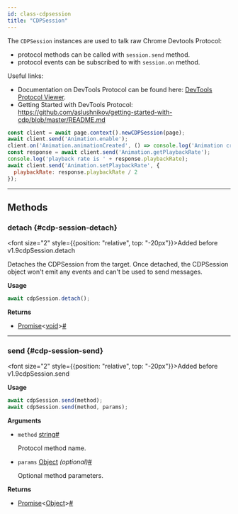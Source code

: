```yaml
---
id: class-cdpsession
title: "CDPSession"
---
```



The `CDPSession` instances are used to talk raw Chrome Devtools Protocol:
* protocol methods can be called with `session.send` method.
* protocol events can be subscribed to with `session.on` method.

Useful links:
* Documentation on DevTools Protocol can be found here: [DevTools Protocol Viewer](https://chromedevtools.github.io/devtools-protocol/).
* Getting Started with DevTools Protocol: https://github.com/aslushnikov/getting-started-with-cdp/blob/master/README.md

```js
const client = await page.context().newCDPSession(page);
await client.send('Animation.enable');
client.on('Animation.animationCreated', () => console.log('Animation created!'));
const response = await client.send('Animation.getPlaybackRate');
console.log('playback rate is ' + response.playbackRate);
await client.send('Animation.setPlaybackRate', {
  playbackRate: response.playbackRate / 2
});
```


---

## Methods

### detach {#cdp-session-detach}

<font size="2" style={{position: "relative", top: "-20px"}}>Added before v1.9</font><x-search>cdpSession.detach</x-search>

Detaches the CDPSession from the target. Once detached, the CDPSession object won't emit any events and can't be used to send messages.

**Usage**

```js
await cdpSession.detach();
```

**Returns**
- [Promise]&lt;[void]&gt;<a aria-hidden="true" tabIndex="-1" class="list-anchor-link" id="cdp-session-detach-return"/><a href="#cdp-session-detach-return" class="list-anchor">#</a>

---

### send {#cdp-session-send}

<font size="2" style={{position: "relative", top: "-20px"}}>Added before v1.9</font><x-search>cdpSession.send</x-search>

**Usage**

```js
await cdpSession.send(method);
await cdpSession.send(method, params);
```

**Arguments**
- `method` [string]<a aria-hidden="true" tabIndex="-1" class="list-anchor-link" id="cdp-session-send-option-method"/><a href="#cdp-session-send-option-method" class="list-anchor">#</a>
  
  Protocol method name.
- `params` [Object] *(optional)*<a aria-hidden="true" tabIndex="-1" class="list-anchor-link" id="cdp-session-send-option-params"/><a href="#cdp-session-send-option-params" class="list-anchor">#</a>
  
  Optional method parameters.

**Returns**
- [Promise]&lt;[Object]&gt;<a aria-hidden="true" tabIndex="-1" class="list-anchor-link" id="cdp-session-send-return"/><a href="#cdp-session-send-return" class="list-anchor">#</a>


[Accessibility]: /api/class-accessibility.mdx "Accessibility"
[Android]: /api/class-android.mdx "Android"
[AndroidDevice]: /api/class-androiddevice.mdx "AndroidDevice"
[AndroidInput]: /api/class-androidinput.mdx "AndroidInput"
[AndroidSocket]: /api/class-androidsocket.mdx "AndroidSocket"
[AndroidWebView]: /api/class-androidwebview.mdx "AndroidWebView"
[APIRequest]: /api/class-apirequest.mdx "APIRequest"
[APIRequestContext]: /api/class-apirequestcontext.mdx "APIRequestContext"
[APIResponse]: /api/class-apiresponse.mdx "APIResponse"
[APIResponseAssertions]: /api/class-apiresponseassertions.mdx "APIResponseAssertions"
[Browser]: /api/class-browser.mdx "Browser"
[BrowserContext]: /api/class-browsercontext.mdx "BrowserContext"
[BrowserServer]: /api/class-browserserver.mdx "BrowserServer"
[BrowserType]: /api/class-browsertype.mdx "BrowserType"
[CDPSession]: /api/class-cdpsession.mdx "CDPSession"
[Clock]: /api/class-clock.mdx "Clock"
[ConsoleMessage]: /api/class-consolemessage.mdx "ConsoleMessage"
[Coverage]: /api/class-coverage.mdx "Coverage"
[Dialog]: /api/class-dialog.mdx "Dialog"
[Download]: /api/class-download.mdx "Download"
[Electron]: /api/class-electron.mdx "Electron"
[ElectronApplication]: /api/class-electronapplication.mdx "ElectronApplication"
[ElementHandle]: /api/class-elementhandle.mdx "ElementHandle"
[FileChooser]: /api/class-filechooser.mdx "FileChooser"
[Frame]: /api/class-frame.mdx "Frame"
[FrameLocator]: /api/class-framelocator.mdx "FrameLocator"
[GenericAssertions]: /api/class-genericassertions.mdx "GenericAssertions"
[JSHandle]: /api/class-jshandle.mdx "JSHandle"
[Keyboard]: /api/class-keyboard.mdx "Keyboard"
[Locator]: /api/class-locator.mdx "Locator"
[LocatorAssertions]: /api/class-locatorassertions.mdx "LocatorAssertions"
[Logger]: /api/class-logger.mdx "Logger"
[Mouse]: /api/class-mouse.mdx "Mouse"
[Page]: /api/class-page.mdx "Page"
[PageAssertions]: /api/class-pageassertions.mdx "PageAssertions"
[Playwright]: /api/class-playwright.mdx "Playwright"
[PlaywrightAssertions]: /api/class-playwrightassertions.mdx "PlaywrightAssertions"
[Request]: /api/class-request.mdx "Request"
[Response]: /api/class-response.mdx "Response"
[Route]: /api/class-route.mdx "Route"
[Selectors]: /api/class-selectors.mdx "Selectors"
[SnapshotAssertions]: /api/class-snapshotassertions.mdx "SnapshotAssertions"
[TimeoutError]: /api/class-timeouterror.mdx "TimeoutError"
[Touchscreen]: /api/class-touchscreen.mdx "Touchscreen"
[Tracing]: /api/class-tracing.mdx "Tracing"
[Video]: /api/class-video.mdx "Video"
[WebError]: /api/class-weberror.mdx "WebError"
[WebSocket]: /api/class-websocket.mdx "WebSocket"
[Worker]: /api/class-worker.mdx "Worker"
[Fixtures]: /api/class-fixtures.mdx "Fixtures"
[FullConfig]: /api/class-fullconfig.mdx "FullConfig"
[FullProject]: /api/class-fullproject.mdx "FullProject"
[Test]: /api/class-test.mdx "Test"
[TestConfig]: /api/class-testconfig.mdx "TestConfig"
[TestInfo]: /api/class-testinfo.mdx "TestInfo"
[TestInfoError]: /api/class-testinfoerror.mdx "TestInfoError"
[TestOptions]: /api/class-testoptions.mdx "TestOptions"
[TestProject]: /api/class-testproject.mdx "TestProject"
[WorkerInfo]: /api/class-workerinfo.mdx "WorkerInfo"
[Location]: /api/class-location.mdx "Location"
[Reporter]: /api/class-reporter.mdx "Reporter"
[Suite]: /api/class-suite.mdx "Suite"
[TestCase]: /api/class-testcase.mdx "TestCase"
[TestError]: /api/class-testerror.mdx "TestError"
[TestResult]: /api/class-testresult.mdx "TestResult"
[TestStep]: /api/class-teststep.mdx "TestStep"
[Element]: https://developer.mozilla.org/en-US/docs/Web/API/element "Element"
[EvaluationArgument]: /evaluating.mdx#evaluation-argument "EvaluationArgument"
[Promise]: https://developer.mozilla.org/en-US/docs/Web/JavaScript/Reference/Global_Objects/Promise "Promise"
[iterator]: https://developer.mozilla.org/en-US/docs/Web/JavaScript/Reference/Iteration_protocols "Iterator"
[origin]: https://developer.mozilla.org/en-US/docs/Glossary/Origin "Origin"
[selector]: https://developer.mozilla.org/en-US/docs/Web/CSS/CSS_Selectors "selector"
[Serializable]: https://developer.mozilla.org/en-US/docs/Web/JavaScript/Reference/Global_Objects/JSON/stringify#Description "Serializable"
[UIEvent.detail]: https://developer.mozilla.org/en-US/docs/Web/API/UIEvent/detail "UIEvent.detail"
[UnixTime]: https://en.wikipedia.org/wiki/Unix_time "Unix Time"
[xpath]: https://developer.mozilla.org/en-US/docs/Web/XPath "xpath"

[Array]: https://developer.mozilla.org/en-US/docs/Web/JavaScript/Reference/Global_Objects/Array "Array"
[boolean]: https://developer.mozilla.org/en-US/docs/Web/JavaScript/Data_structures#Boolean_type "Boolean"
[Buffer]: https://nodejs.org/api/buffer.html#buffer_class_buffer "Buffer"
[ChildProcess]: https://nodejs.org/api/child_process.html "ChildProcess"
[Error]: https://nodejs.org/api/errors.html#errors_class_error "Error"
[EventEmitter]: https://nodejs.org/api/events.html#events_class_eventemitter "EventEmitter"
[function]: https://developer.mozilla.org/en-US/docs/Web/JavaScript/Reference/Global_Objects/Function "Function"
[FormData]: https://developer.mozilla.org/en-US/docs/Web/API/FormData "FormData"
[Map]: https://developer.mozilla.org/en-US/docs/Web/JavaScript/Reference/Global_Objects/Map "Map"
[Metadata]: https://developer.mozilla.org/en-US/docs/Web/JavaScript/Reference/Global_Objects/Object "Object&lt;string, any&gt;"
[null]: https://developer.mozilla.org/en-US/docs/Web/JavaScript/Reference/Global_Objects/null "null"
[number]: https://developer.mozilla.org/en-US/docs/Web/JavaScript/Data_structures#Number_type "Number"
[Object]: https://developer.mozilla.org/en-US/docs/Web/JavaScript/Reference/Global_Objects/Object "Object"
[Promise]: https://developer.mozilla.org/en-US/docs/Web/JavaScript/Reference/Global_Objects/Promise "Promise"
[Readable]: https://nodejs.org/api/stream.html#stream_class_stream_readable "Readable"
[ReadStream]: https://nodejs.org/api/fs.html#class-fsreadstream "ReadStream"
[RegExp]: https://developer.mozilla.org/en-US/docs/Web/JavaScript/Reference/Global_Objects/RegExp "RegExp"
[string]: https://developer.mozilla.org/en-US/docs/Web/JavaScript/Data_structures#String_type "string"
[void]: https://developer.mozilla.org/en-US/docs/Web/JavaScript/Reference/Global_Objects/undefined "void"
[URL]: https://nodejs.org/api/url.html "URL"

[all available image tags]: https://mcr.microsoft.com/en-us/product/playwright/about "all available image tags"
[Microsoft Artifact Registry]: https://mcr.microsoft.com/en-us/product/playwright/about "Microsoft Artifact Registry"
[Dockerfile.jammy]: https://github.com/microsoft/playwright/blob/main/utils/docker/Dockerfile.jammy "Dockerfile.jammy"
